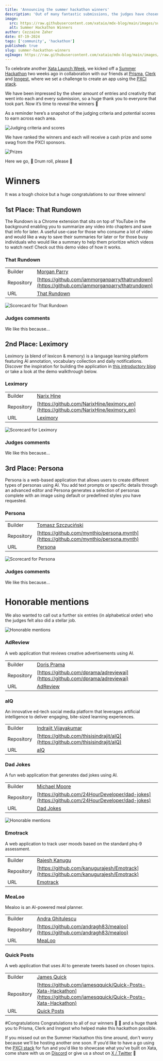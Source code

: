 ```yaml
---
title: 'Announcing the summer hackathon winners'
description: 'Out of many fantastic submissions, the judges have chosen the winners for the PXCI Summer Hackathon in collaboration with Prisma, Clerk and Inngest.'
image:
  src: https://raw.githubusercontent.com/xataio/mdx-blog/main/images/summer-hackathon-winners/pxci-hackathon-winners@2x.jpg
  alt: Summer Hackathon Winners
author: Cezzaine Zaher
date: 07-19-2024
tags: ['community', 'hackathon']
published: true
slug: summer-hackathon-winners
ogImage: https://raw.githubusercontent.com/xataio/mdx-blog/main/images/summer-hackathon-winners/pxci-hackathon-winners@2x.jpg
---
```


To celebrate another [Xata Launch Week](https://xata.io/launch-week-elephant-on-the-move), we kicked off a [Summer Hackathon](https://xata.io/blog/summer-launch-pxci-hackathon) two weeks ago in collaboration with our friends at [Prisma](https://www.prisma.io/), [Clerk](https://clerk.com/) and [Inngest](https://www.inngest.com/), where we set a challenge to create an app using the [PXCI stack](https://github.com/inngest/next-pxci-starter).

We have been impressed by the sheer amount of entries and creativity that went into each and every submission, so a huge thank you to everyone that took part. Now it’s time to reveal the winners 🎉

As a reminder here’s a snapshot of the judging criteria and potential scores to earn across each area.

![Judging criteria and scores](/images/summer-hackathon-winners/judging-criteria.png)

We have ranked the winners and each will receive a cash prize and some swag from the PXCI sponsors.

![Prizes](/images/summer-hackathon-winners/prizes.png)

Here we go, 🥁 Drum roll, please 🥁

# Winners

It was a tough choice but a huge congratulations to our three winners!

## 1st Place: That Rundown

The Rundown is a Chrome extension that sits on top of YouTube in the background enabling you to summarize any video into chapters and save that info for later. A useful use-case for those who consume a lot of video and would like a way to save their summaries for later or for those busy individuals who would like a summary to help them prioritize which videos to watch next! Check out this demo video of how it works.

<ArticleVideo
  platform="html"
  src="https://raw.githubusercontent.com/xataio/mdx-blog/main/videos/that-rundown-demo.mp4"
  width="820"
  height="590"
/>

### That Rundown

|            |                                                                                                |
| ---------- | ---------------------------------------------------------------------------------------------- |
| Builder    | [Morgan Parry](https://www.linkedin.com/in/iammorganparry/)                                    |
| Repository | [https://github.com/iammorganparry/thatrundown](https://github.com/iammorganparry/thatrundown) |
| URL        | [That Rundown](https://www.thatrundown.com/privacy-policy)                                     |

![Scorecard for That Rundown](/images/summer-hackathon-winners/that-rundown.png)

### Judges comments

We like this because...

## 2nd Place: Leximory

Leximory (a blend of lexicon & memory) is a language learning platform featuring AI annotation, vocabulary collection and daily notifications. Discover the inspiration for building the application in [this introductory blog](https://blog.leximory.com/hello-leximory-hi-pxci) or take a look at the demo walkthrough below.

<ArticleVideo platform="youtube" src="https://youtu.be/5DdAmp2EFeM" />

### Leximory

|            |                                                                                      |
| ---------- | ------------------------------------------------------------------------------------ |
| Builder    | [Narix Hine](https://x.com/leximory)                                                 |
| Repository | [https://github.com/NarixHine/leximory_en](https://github.com/NarixHine/leximory_en) |
| URL        | [Leximory](https://en.leximory.com)                                                  |

![Scorecard for Leximory](/images/summer-hackathon-winners/leximory.png)

### Judges comments

We like this because...

## 3rd Place: Persona

Persona is a web-based application that allows users to create different types of personas using AI. You add text prompts or specific details through an advanced editor and Persona generates a selection of personas complete with an image using default or predefined styles you have requested.

<ArticleVideo platform="youtube" src="https://www.youtube.com/watch?v=QHfAdfnya5w" />

### Persona

|            |                                                                                      |
| ---------- | ------------------------------------------------------------------------------------ |
| Builder    | [Tomasz Szczuciński](https://www.linkedin.com/in/tomasz-szczuciński-4b798b153/)      |
| Repository | [https://github.com/mynthio/persona.mynth](https://github.com/mynthio/persona.mynth) |
| URL        | [Persona](https://persona.mynth.io/)                                                 |

![Scorecard for Persona](/images/summer-hackathon-winners/persona.png)

### Judges comments

We like this because...

# Honorable mentions

We also wanted to call out a further six entries (in alphabetical order) who the judges felt also did a stellar job.

![Honorable mentions](/images/summer-hackathon-winners/honorable-mention-1.png)

### AdReview

A web application that reviews creative advertisements using AI.

|            |                                                                              |
| ---------- | ---------------------------------------------------------------------------- |
| Builder    | [Doris Prama](https://x.com/pra_codes)                                       |
| Repository | [https://github.com/dprama/adreviewai](https://github.com/dprama/adreviewai) |
| URL        | [AdReview](https://adreviewai.com)                                           |

### aIQ

An innovative ed-tech social media platform that leverages artificial intelligence to deliver engaging, bite-sized learning experiences.

|            |                                                                                |
| ---------- | ------------------------------------------------------------------------------ |
| Builder    | [Indrajit Vijayakumar](https://www.linkedin.com/in/indrajitvijayakumar/)       |
| Repository | [https://github.com/thisisindrajit/aIQ](https://github.com/thisisindrajit/aIQ) |
| URL        | [aIQ](https://www.aiq.fyi/)                                                    |

### Dad Jokes

A fun web application that generates dad jokes using AI.

|            |                                                                                              |
| ---------- | -------------------------------------------------------------------------------------------- |
| Builder    | [Michael Moore](https://www.linkedin.com/in/michael-moore-developer/)                        |
| Repository | [https://github.com/24HourDeveloper/dad-jokes](https://github.com/24HourDeveloper/dad-jokes) |
| URL        | [Dad Jokes](https://dad-jokes-git-main-24hourdevelopers-projects.vercel.app/)                |

![Honorable mentions](/images/summer-hackathon-winners/honorable-mention-2.png)

### Emotrack

A web application to track user moods based on the standard phq-9 assessment.

|            |                                                                                      |
| ---------- | ------------------------------------------------------------------------------------ |
| Builder    | [Rajesh Kanugu](https://www.linkedin.com/in/rajesh-kanugu-aba8a3254/)                |
| Repository | [https://github.com/kanugurajesh/Emotrack](https://github.com/kanugurajesh/Emotrack) |
| URL        | [Emotrack](https://emo-track-topaz.vercel.app/)                                      |

### MeaLoo

Mealoo is an AI-powered meal planner.

|            |                                                                            |
| ---------- | -------------------------------------------------------------------------- |
| Builder    | [Andra Ghitulescu](https://www.linkedin.com/in/andra-ghitulescu)           |
| Repository | [https://github.com/andragh83/mealoo](https://github.com/andragh83/mealoo) |
| URL        | [MeaLoo](https://mealoo.vercel.app/)                                       |

### Quick Posts

A web application that uses AI to generate tweets based on chosen topics.

|            |                                                                                                                        |
| ---------- | ---------------------------------------------------------------------------------------------------------------------- |
| Builder    | [James Quick](https://twitter.com/jamesqquick)                                                                         |
| Repository | [https://github.com/jamesqquick/Quick-Posts-Xata-Hackathon](https://github.com/jamesqquick/Quick-Posts-Xata-Hackathon) |
| URL        | [Quick Posts](https://quickposts.dev/)                                                                                 |

#Congratulations
Congratulations to all of our winners 🍾 🎉 and a huge thank you to Prisma, Clerk and Inngest who helped make this hackathon possible.

If you missed out on the Summer Hackathon this time around, don't worry because we'll be hosting another one soon. If you’d like to have a go using the [PXCI stack](https://github.com/inngest/next-pxci-starter) for fun and you'd like to showcase what you've built on Xata, come share with us on [Discord](https://xata.io/discord) or give us a shout on [X / Twitter](https://twitter.com/xata) 🦋
